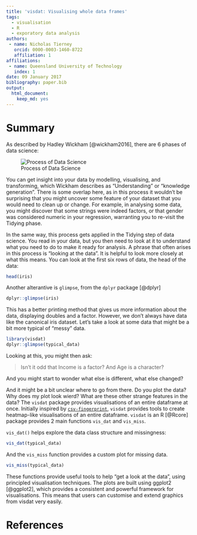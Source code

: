 ```yaml
---
title: 'visdat: Visualising whole data frames'
tags:
  - visualisation
  - R
  - exporatory data analysis
authors:
 - name: Nicholas Tierney
   orcid: 0000-0003-1460-8722
   affiliation: 1
affiliations:
 - name: Queensland University of Technology
   index: 1
date: 09 January 2017
bibliography: paper.bib
output: 
  html_document: 
    keep_md: yes
---
```


# Summary

As described by Hadley Wickham [@wickham2016], there are 6 phases of data science:

![Process of Data Science](http://r4ds.had.co.nz/diagrams/data-science.png)

You can get insight into your data by modelling, visualising, and transforming, which Wickham describes as "Understanding" or "knowledge generation". There is some overlap here, as in this process it wouldn't be surprising that you might uncover some feature of your dataset that you would need to clean up or change. For example, in analysing some data, you might discover that some strings were indeed factors, or that gender was considered numeric in your regression, warranting you to re-visit the Tidying phase.

In the same way, this process gets applied in the Tidying step of data science. You read in your data, but you then need to look at it to understand what you need to do to make it ready for analysis. A phrase that often arises in this process is "looking at the data". It is helpful to look more closely at what this means. You can look at the first six rows of data, the head of the data:

```r

head(iris)

```

Another alterantive is `glimpse`, from the `dplyr` package [@dplyr]

```r

dplyr::glimpse(iris)

```

This has a better printing method that gives us more information about the data, displaying doubles and a factor. However, we don't always have data like the canonical iris dataset. Let's take a look at some data that might be a bit more typical of "messy" data.

```r

library(visdat)
dplyr::glimpse(typical_data)

```

Looking at this, you might then ask:

> Isn't it odd that Income is a factor? And Age is a character? 

And you might start to wonder what else is different, what else changed? 

And it might be a bit unclear where to go from there. Do you plot the data? Why does my plot look wierd? What are these other strange features in the data? The `visdat` package provides visualisations of an entire dataframe at once. Initially inspired by [`csv-fingerprint`](https://github.com/setosa/csv-fingerprint), `visdat` provides tools to create heatmap-like visualisations of an entire dataframe. `visdat` is an R [@Rcore] package provides 2 main functions `vis_dat` and `vis_miss`.

`vis_dat()` helps explore the data class structure and missingness:

```r

vis_dat(typical_data)

```

And the `vis_miss` function provides a custom plot for missing data.

```r

vis_miss(typical_data)

```

These functions provide useful tools to help "get a look at the data", using principled visualisation techniques. The plots are built using ggplot2 [@ggplot2], which provides a consistent and powerful framework for visualisations. This means that users can customise and extend graphics from visdat very easily.

# References
